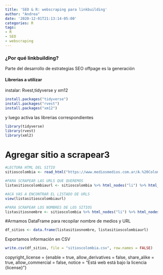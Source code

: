 ```yaml
---
title: 'SEO & R: webscraping para linkbuilding'
author: "Andrea"
date: '2020-12-01T21:13:14-05:00'
categories: R
tags:
- R
- SEO
- webscraping
---
```


### ¿Por qué linkbuilding?

Parte del desarrollo de estrategias SEO offpage es la generación 




#### Librerias a utilizar
instalar: Rvest,tidyverse y xm12 

```r
install.packages("tidyverse")
install.packages("rvest")
install.packages("xm12")
```

y luego activa las librerias correspondientes

```r
library(tidyverse)
library(rvest)
library(xml2)
```

# Agregar sitio a scrapear3
```r
#LECTURA HTML DEL SITIO
sitioscolombia <- read_html("https://www.mediosmedios.com.ar/A.%20Colombia.htm")
```



```r
#PARA SCRAPEAR LAS URLS QUE QUEREMOS
listasitioscolombiaurl <- sitioscolombia %>% html_nodes("li") %>% html_nodes('a') %>% html_attr('href')
```


```r
#ACÁ VAS A ENCONTRAR EL LISTADO DE URLS
view(listasitioscolombiaurl)
```


```r
#PARA SCRAPEAR LOS NOMBRES DE LOS SITIOS
listasitiosnombre <- sitioscolombia %>% html_nodes("li") %>% html_nodes('a') %>% html_text() %>% str_remove_all('\\n') %>% str_remove_all('\\r') %>% str_replace_all("\\s*", " ")
```



#Armamos DataFrame para recopilar nombre de medios y URL 
```r
df_sitios <- data.frame(listasitiosnombre, listasitioscolombiaurl)
```




Exportamos información en CSV
```r
write.csv(df_sitios, file = "sitioscolombia.csv", row.names = FALSE)
```



copyright_license = {enable = true, allow_derivatives = false, share_alike = true, allow_commercial = false, notice = "Está web está bajo la licencia {license}"}










